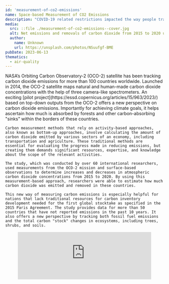 ```yaml
---
id: 'measurement-of-co2-emissions'
name: Space-based Measurement of CO2 Emissions
description: "COVID-19 related restrictions impacted the way people travelled, and as a result the ways in which we interact with the human-made and natural environments have changed"
media:
  src: ::file ./measurement-of-co2-emissions--cover.jpg
  alt: Net emissions and removals of carbon dioxide from 2015 to 2020 using estimates informed by NASA’s OCO-2 satellite measurements
  author:
    name: Unknown
    url: https://unsplash.com/photos/NSuufgf-BME
pubDate: 2023-06-13
thematics:
  - air-quality
---
```


<Block>
  <Prose>
    NASA’s Orbiting Carbon Observatory-2 (OCO-2) satellite has been tracking carbon dioxide emissions for more than 100 countries worldwide. Launched in 2014, the OCO-2 satellite maps natural and human-made carbon dioxide concentrations with the help of three camera-like spectrometers. An exciting [pilot project](https://essd.copernicus.org/articles/15/963/2023/) based on top-down outputs from the OCO-2 offers a new perspective on carbon dioxide emissions. Importantly for achieving climate goals, it helps ascertain how much is absorbed by forests and other carbon-absorbing "sinks" within the borders of these countries.
    
    Carbon measurement methods that rely on activity-based approaches, also known as bottom-up approaches, involve calculating the amount of carbon dioxide emitted by various sectors of an economy, including transportation and agriculture. These traditional methods are essential for evaluating the progress made in reducing emissions, but creating them demands significant resources, expertise, and knowledge about the scope of the relevant activities.
    
    The study, which was conducted by over 60 international researchers, used measurements from the OCO-2 mission and surface-based observations to determine increases and decreases in atmospheric carbon dioxide concentrations from 2015 to 2020. By using this measurement-based approach, researchers were able to estimate how much carbon dioxide was emitted and removed in these countries.
    
    This new way of measuring carbon emissions is especially helpful for nations that lack traditional resources for carbon inventory development needed for the first global stocktake as specified in the 2015 Paris Agreement. The study provides data for more than 50 countries that have not reported emissions in the past 10 years. It also offers a new perspective by tracking both fossil fuel emissions and the total carbon "stock" changes in ecosystems, including trees, shrubs, and soils.
  </Prose>
</Block>

<Block type="full">
  <Figure>
    <iframe
      width="100%"
      style={{ aspectRatio: "16/9" }}
      src="https://www.youtube.com/embed/wr327cqtXfs"
      title="National Carbon Dioxide Budgets Inferred from Atmospheric Observations: Fossil Fuel Emissions"
      frameborder="0"
      allow="accelerometer; autoplay; clipboard-write; encrypted-media; gyroscope; picture-in-picture"
      allowfullscreen
    />
    <Caption>
      Video shows mean net emissions and removals of carbon dioxide from 2015 to 2020 using estimates informed by NASA’s OCO-2 satellite measurements
    </Caption>
  </Figure>
</Block>

<Block>
  <Figure>
    <Chart
      dataPath={
        new URL("./hurricane-maria-ida-chart2.csv", import.meta.url).href
      }
      dateFormat="%m/%Y"
      idKey="Zip"
      xKey="Month"
      yKey="Number of Tarps"
    />
    <Caption attrAuthor="NASA" attrUrl="https://nasa.gov/">
      Yearly fossil fuel emissions by more than 100 countries from 2015 to 2020.
    </Caption>
  </Figure>
  <Prose>
    NASA is focused on delivering Earth science data that addresses real world climate challenges – like 
    helping governments around the world measure the impact of their carbon mitigation efforts, said Karen St. 
    Germain, director of NASA’s Earth Science Division at NASA Headquarters in Washington.

    This is one example of how NASA is developing and enhancing efforts to measure carbon emissions in a way that meets user needs
  </Prose>
</Block>

<Block>
  <Prose>
    The findings demonstrate that space-based tools can support Earth-based insights, as nations work to achieve climate goals. While traditional activity-based approaches to carbon measurement rely on estimating how much carbon dioxide is being emitted across all sectors of an economy, this new method offers an independent estimate of emissions and removals, providing a helpful check for consistency.
    
    The OCO-2 satellite, launched in 2014, uses three spectrometers to map natural and human-made carbon dioxide concentrations. These devices measure the gas indirectly based on how much reflected sunlight it absorbs in a given column of air. By tracking carbon dioxide emissions, we can better understand how human activity impacts the environment and how we can work to reduce our carbon footprint. This study offers a complex picture of carbon moving through Earth's land, ocean, and atmosphere and provides valuable information to help us achieve our climate goals. 

    The study shows that emissions from deforestation alone account for a disproportionate amount of total carbon output in the Global South, which includes regions of Latin America, Asia, Africa, and Oceania, while some other parts of the world have witnessed reductions in atmospheric carbon concentrations through improved land stewardship and reforestation. The authors stressed the importance of bottom-up methods in estimating carbon dioxide emissions and removals from ecosystems, but also noted that these methods are susceptible to uncertainty when data is lacking or the net effects of specific activities, such as logging, are not fully understood. 

    To address this, the study's top-down estimates provide an independent estimate of emissions and removals, which can check the consistency of the traditional bottom-up methods, although they cannot replace their detailed process understanding. Philippe Ciais, a study author and research director at the Laboratoire des Sciences du Climat et de l'Environnement in France, highlighted the significance of having both approaches for estimating carbon dioxide emissions and removals.
  </Prose>
</Block>

<Block type="full">
  <Figure>
    <iframe
      width="100%"
      style={{ aspectRatio: "16/9" }}
      src="https://www.youtube.com/embed/wr327cqtXfs"
      title="National Carbon Dioxide Budgets Inferred from Atmospheric Observations: Fossil Fuel Emissions"
      frameborder="0"
      allow="accelerometer; autoplay; clipboard-write; encrypted-media; gyroscope; picture-in-picture"
      allowfullscreen
    />
    <Caption>
      Video shows changes in the amount of carbon stored in organic matter on land, called terrestrial carbon stock changes, from 2015 to 2020.
    </Caption>
  </Figure>
</Block>

<Block>
  <Prose>
    Carbon is an important element that moves through Earth's land, ocean, and atmosphere. Unmanaged ecosystems, such as tropical and boreal forests, can absorb carbon from the atmosphere, which can help to reduce the negative effects of global warming. While national inventories are designed to track how human activities impact carbon emissions and removals, they don't account for the carbon absorbed by unmanaged ecosystems. As a result, it's crucial to monitor the carbon balance of these ecosystems to identify any changes in carbon uptake. The researchers believe that their study can be improved to better understand how emissions from individual nations are changing in the future.
  </Prose>
</Block>
